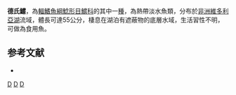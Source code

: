 {{Speciesbox 
| taxon = Bagrus degeni
| status = NE
| status_system = IUCN3.1
| authority = [[Boulenger|Boulenger]], 1906
| synonyms = *''Porcus degeni'',Boulenger, 1906
}}
'''德氏鱨'''，為[[輻鰭魚綱|輻鰭魚綱]][[鯰形目|鯰形目]][[鱨科|鱨科]]的其中一[[種|種]]，為熱帶淡水魚類，分布於[[非洲|非洲]][[維多利亞湖|維多利亞湖]]流域，體長可達55公分，棲息在湖泊有遮蔽物的底層水域，生活習性不明，可做為食用魚。

==参考文献==
*{{FishBase_species|genus=Bagrus|species=degeni|year=2015|month=3}}

{{Taxonbar}}

[[Category:1906年描述的鱼类|D]]
[[Category:食用魚|D]]
[[Category:鱨屬|D]]